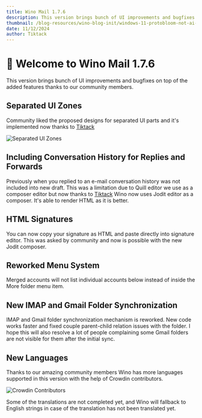 ```yaml
---
title: Wino Mail 1.7.6
description: This version brings bunch of UI improvements and bugfixes on top of the added features thanks to our community members.
thumbnail: /blog-resources/wino-blog-init/windows-11-protobloom-not-ai-upscaled-v0-63ej7xvcnw2e1.webp
date: 11/12/2024
author: Tiktack
---
```


# 🚀 Welcome to Wino Mail 1.7.6

This version brings bunch of UI improvements and bugfixes on top of the added features thanks to our community members.

## Separated UI Zones

Community liked the proposed designs for separated UI parts and it's implemented now thanks to [Tiktack](https://github.com/Tiktack)

![Separated UI Zones](https://www.winomail.app/images/separatedzones.png)

## Including Conversation History for Replies and Forwards

Previously when you replied to an e-mail conversation history was not included into new draft. This was a limitation due to Quill editor we use as a composer editor but now thanks to [Tiktack](https://github.com/Tiktack) Wino now uses Jodit editor as a composer. It's able to render HTML as it is better.

## HTML Signatures

You can now copy your signature as HTML and paste directly into signature editor. This was asked by community and now is possible with the new Jodit composer.

## Reworked Menu System

Merged accounts will not list individual accounts below instead of inside the More folder menu item.

## New IMAP and Gmail Folder Synchronization

IMAP and Gmail folder synchronization mechanism is reworked. New code works faster and fixed couple parent-child relation issues with the folder. I hope this will also resolve a lot of people complaining some Gmail folders are not visible for them after the initial sync.

## New Languages

Thanks to our amazing community members Wino has more languages supported in this version with the help of Crowdin contributors.

![Crowdin Contributors](https://www.winomail.app/images/contributors.png)

Some of the translations are not completed yet, and Wino will fallback to English strings in case of the translation has not been translated yet.